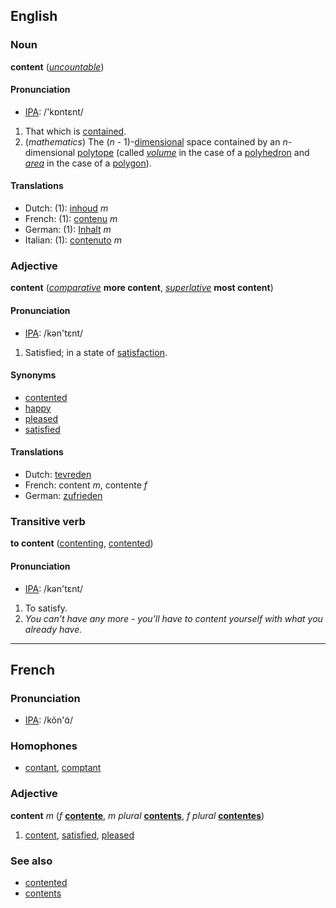 ==English==
===Noun===
'''content''' (''[[uncountable]]'')

====Pronunciation====
*[[w:IPA|IPA]]: /'kɒntɛnt/

#That which is [[contain]]ed.
#(''mathematics'') The (''n'' - 1)-[[dimensional]] space contained by an ''n''-dimensional [[polytope]] (called ''[[volume]]'' in the case of a [[polyhedron]] and ''[[area]]'' in the case of a [[polygon]]).

====Translations====
*Dutch: (1): [[inhoud]] ''m''
*French: (1): [[contenu]] ''m''
*German: (1): [[Inhalt]] ''m''
*Italian: (1): [[contenuto]] ''m''

===Adjective===
'''content''' (''[[comparative]]'' '''more content''', ''[[superlative]]'' '''most content''')

====Pronunciation====
*[[w:IPA|IPA]]: /kən'tɛnt/

#Satisfied; in a state of [[satisfaction]].

====Synonyms====
*[[contented]]
*[[happy]]
*[[pleased]]
*[[satisfied]]

====Translations====
*Dutch: [[tevreden]]
*French: content ''m'', contente ''f''
*German: [[zufrieden]]

===Transitive verb===
'''to content''' ([[contenting]], [[contented]])

====Pronunciation====
*[[w:IPA|IPA]]: /kən'tɛnt/

#To satisfy. <!--only reflexive?-->
#''You can't have any more - you'll have to content yourself with what you already have.''

----
==French==
===Pronunciation===
*[[w:IPA|IPA]]: /kõn'ɑ̃/

===Homophones===
*[[contant]], [[comptant]]

===Adjective===
'''content''' ''m'' (''f'' '''[[contente]]''', ''m plural'' '''[[contents#French|contents]]''', ''f plural'' '''[[contentes]]''')

#[[content]], [[satisfied]], [[pleased]]

===See also===
*[[contented]]
*[[contents]]